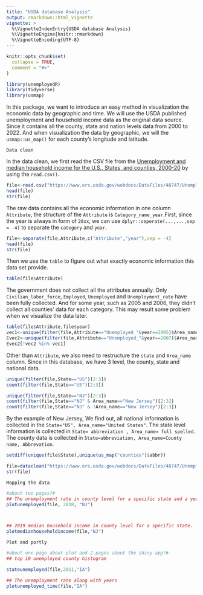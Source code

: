 ```yaml
---
title: "USDA database Analysis"
output: rmarkdown::html_vignette
vignette: >
  %\VignetteIndexEntry{USDA database Analysis}
  %\VignetteEngine{knitr::rmarkdown}
  %\VignetteEncoding{UTF-8}
---
```


```r
knitr::opts_chunk$set(
  collapse = TRUE,
  comment = "#>"
)
```

```r
library(unemployedR)
library(tidyverse)
library(usmap)
```
In this package, we want to introduce an easy method in visualization the economic data by geographic and time. We will use the USDA published unemployment and household income data as the original data source. Since it contains all the county, state and nation levels data from 2000 to 2022. And when visualization the data by geographic, we will the `usmap::us_map()` for each county's longitude and latitude.

``Data clean`` 

In the data clean, we first read the CSV file from the [Unemployment and median household income for the U.S., States, and counties, 2000-20](https://www.ers.usda.gov/webdocs/DataFiles/48747/Unemployment.csv) by using the `read.csv()`.
```r
file<-read.csv("https://www.ers.usda.gov/webdocs/DataFiles/48747/Unemployment.csv")
head(file)
str(file)
```
The raw data contains all the economic information in one column `Attribute`, the structure of the `Attribute` is `Category_name_year`.First, since the year is always in form of `20xx`, we can use `dplyr::seperate(...,...,sep = -4)` to separate the `category` and `year`.
```r
file<-separate(file,Attribute,c("Attribute","year"),sep = -4)
head(file)
str(file)
```
Then we use the `table` to figure out what exactly economic information this data set provide.
```r
table(file$Attribute)
```
The government does not collect all the attributes annually. Only `Civilian_labor_force`, `Employed`, `Unemployed` and `Unemployment_rate` have been fully collected. And for some year, such as 2005 and 2006, they didn't collect all counties' data for each category. This may result some problem when we visualize the data later.
```r
table(file$Attribute,file$year)
vec1<-unique(filter(file,Attribute=="Unemployed_"&year==2005)$Area_name)
Evec2<-unique(filter(file,Attribute=="Unemployed_"&year==2007)$Area_name)
Evec2[!vec2 %in% vec1]
```
Other than `Attribute`, we also need to restructure the `state` and `Area_name` column. Since in this database, we have 3 level, the county, state and national data.
```r
unique(filter(file,State=="US")[2:3])
count(filter(file,State=="US")[2:3])

unique(filter(file,State=="NJ")[2:3])
count(filter(file,State=="NJ" & Area_name=="New Jersey")[2:3])
count(filter(file,State=="NJ" & !Area_name=="New Jersey")[2:3])

```
By the example of New Jersey, We find out, all national information is collected in the `State="US", Area_name="United States"`. The state level information is collected in `State= abbreviation , Area_name= full spelled`. The county data is collected in `State=abbreviation, Area_name=County name, Abbrevation`.

```r
setdiff(unique(file$State),unique(us_map("counties")$abbr))
```

```r
file=dataclean("https://www.ers.usda.gov/webdocs/DataFiles/48747/Unemployment.csv")
str(file)
```

``Mapping the data``
```r
#about two pages?#
## The unemployment rate in county level for a specific state and a year
plotunemployed(file, 2018, "NJ")



## 2019 median household income in county level for a specific state.
plotmedianhouseholdincome(file,"NJ")
```

``Plot and portly``
```r
#about one page about plot and 2 pages about the shiny app?#
## top 10 unemployed county histogram

stateunemployed(file,2011,"IA")

## The unemployment rate along with years
plotunemployed_time(file,"IA")
```

